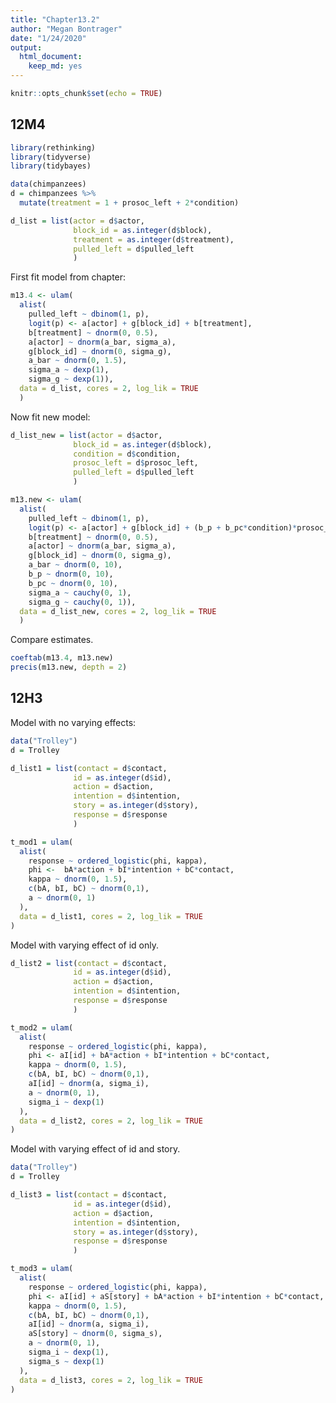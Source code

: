 ```yaml
---
title: "Chapter13.2"
author: "Megan Bontrager"
date: "1/24/2020"
output: 
  html_document: 
    keep_md: yes
---
```


```r
knitr::opts_chunk$set(echo = TRUE)
```

## 12M4


```r

library(rethinking)
library(tidyverse)
library(tidybayes)

```

```r

data(chimpanzees)
d = chimpanzees %>% 
  mutate(treatment = 1 + prosoc_left + 2*condition)

d_list = list(actor = d$actor,
              block_id = as.integer(d$block),
              treatment = as.integer(d$treatment),
              pulled_left = d$pulled_left
              )
```


First fit model from chapter:

```r

m13.4 <- ulam(
  alist(
    pulled_left ~ dbinom(1, p),
    logit(p) <- a[actor] + g[block_id] + b[treatment], 
    b[treatment] ~ dnorm(0, 0.5),
    a[actor] ~ dnorm(a_bar, sigma_a),
    g[block_id] ~ dnorm(0, sigma_g),
    a_bar ~ dnorm(0, 1.5),
    sigma_a ~ dexp(1),
    sigma_g ~ dexp(1)),
  data = d_list, cores = 2, log_lik = TRUE
  )

```

Now fit new model:


```r

d_list_new = list(actor = d$actor,
              block_id = as.integer(d$block),
              condition = d$condition,
              prosoc_left = d$prosoc_left,
              pulled_left = d$pulled_left
              )

m13.new <- ulam(
  alist(
    pulled_left ~ dbinom(1, p),
    logit(p) <- a[actor] + g[block_id] + (b_p + b_pc*condition)*prosoc_left, 
    b[treatment] ~ dnorm(0, 0.5),
    a[actor] ~ dnorm(a_bar, sigma_a),
    g[block_id] ~ dnorm(0, sigma_g),
    a_bar ~ dnorm(0, 10),
    b_p ~ dnorm(0, 10),
    b_pc ~ dnorm(0, 10),
    sigma_a ~ cauchy(0, 1),
    sigma_g ~ cauchy(0, 1)),
  data = d_list_new, cores = 2, log_lik = TRUE
  )

```

Compare estimates.

```r

coeftab(m13.4, m13.new)
precis(m13.new, depth = 2)

```



## 12H3

Model with no varying effects:

```r
data("Trolley")
d = Trolley

d_list1 = list(contact = d$contact,
              id = as.integer(d$id),
              action = d$action,
              intention = d$intention,
              story = as.integer(d$story),
              response = d$response
              )

t_mod1 = ulam(
  alist(
    response ~ ordered_logistic(phi, kappa),
    phi <-  bA*action + bI*intention + bC*contact,
    kappa ~ dnorm(0, 1.5),
    c(bA, bI, bC) ~ dnorm(0,1),
    a ~ dnorm(0, 1)
  ),
  data = d_list1, cores = 2, log_lik = TRUE
)

```


Model with varying effect of id only.

```r

d_list2 = list(contact = d$contact,
              id = as.integer(d$id),
              action = d$action,
              intention = d$intention,
              response = d$response
              )

t_mod2 = ulam(
  alist(
    response ~ ordered_logistic(phi, kappa),
    phi <- aI[id] + bA*action + bI*intention + bC*contact,
    kappa ~ dnorm(0, 1.5),
    c(bA, bI, bC) ~ dnorm(0,1),
    aI[id] ~ dnorm(a, sigma_i), 
    a ~ dnorm(0, 1),
    sigma_i ~ dexp(1)
  ),
  data = d_list2, cores = 2, log_lik = TRUE
)

```


Model with varying effect of id and story.

```r
data("Trolley")
d = Trolley

d_list3 = list(contact = d$contact,
              id = as.integer(d$id),
              action = d$action,
              intention = d$intention,
              story = as.integer(d$story),
              response = d$response
              )

t_mod3 = ulam(
  alist(
    response ~ ordered_logistic(phi, kappa),
    phi <- aI[id] + aS[story] + bA*action + bI*intention + bC*contact,
    kappa ~ dnorm(0, 1.5),
    c(bA, bI, bC) ~ dnorm(0,1),
    aI[id] ~ dnorm(a, sigma_i), 
    aS[story] ~ dnorm(0, sigma_s), 
    a ~ dnorm(0, 1),
    sigma_i ~ dexp(1),
    sigma_s ~ dexp(1)
  ),
  data = d_list3, cores = 2, log_lik = TRUE
)

```
